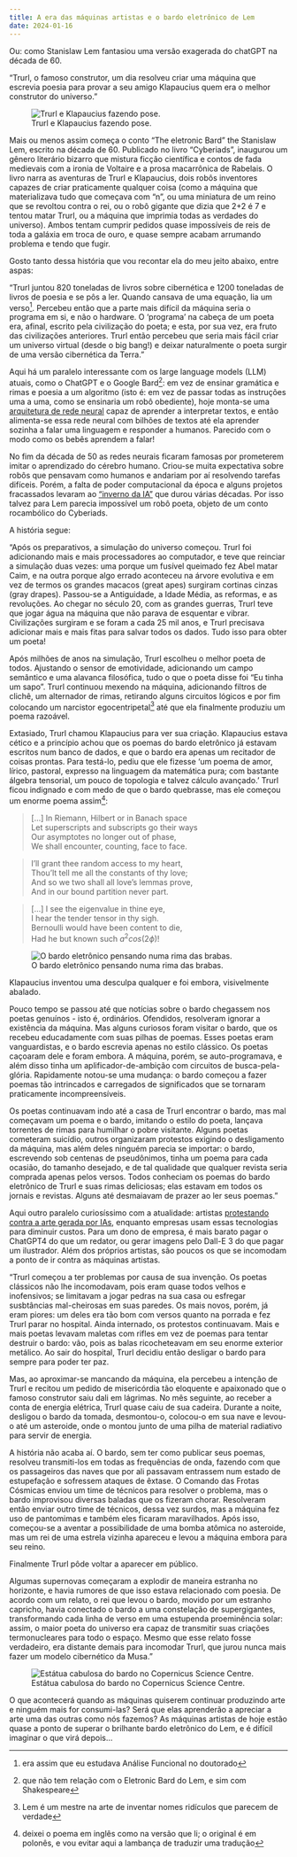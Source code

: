 ```yaml
---
title: A era das máquinas artistas e o bardo eletrônico de Lem
date: 2024-01-16
---
```


Ou: como Stanislaw Lem fantasiou uma versão exagerada do chatGPT na década de 60.

"Trurl, o famoso construtor, um dia resolveu criar uma máquina que escrevia poesia para provar a seu amigo Klapaucius quem era o melhor construtor do universo."

![Trurl e Klapaucius fazendo pose.](trurl and klapaucius.jpg)


Mais ou menos assim começa o conto "The eletronic Bard" the Stanislaw Lem, escrito na década de 60. Publicado no livro "Cyberiads", inaugurou um gênero literário bizarro que mistura ficção científica e contos de fada medievais com a ironia de Voltaire e a prosa macarrônica de Rabelais. O livro narra as aventuras de Trurl e Klapaucius, dois robôs inventores capazes de criar praticamente qualquer coisa (como a máquina que materializava tudo que começava com "n", ou uma miniatura de um reino que se revoltou contra o rei, ou o robô gigante que dizia que 2+2 é 7 e tentou matar Trurl, ou a máquina que imprimia todas as verdades do universo). Ambos tentam cumprir pedidos quase impossíveis de reis de toda a galáxia em troca de ouro, e quase sempre acabam arrumando problema e tendo que fugir.

Gosto tanto dessa história que vou recontar ela do meu jeito abaixo, entre aspas:

"Trurl juntou 820 toneladas de livros sobre cibernética e 1200 toneladas de livros de poesia e se pôs a ler. Quando cansava de uma equação, lia um verso^[era assim que eu estudava Análise Funcional no doutorado]. Percebeu então que a parte mais difícil da máquina seria o programa em si, e não o hardware. O 'programa' na cabeça de um poeta era, afinal, escrito pela civilização do poeta; e esta, por sua vez, era fruto das civilizações anteriores. Trurl então percebeu que seria mais fácil criar um universo virtual (desde o big bang!) e deixar naturalmente o poeta surgir de uma versão cibernética da Terra."

Aqui há um paralelo interessante com os large language models (LLM) atuais, como o ChatGPT e o Google Bard^[que não tem relação com o Eletronic Bard do Lem, e sim com Shakespeare]: em vez de ensinar gramática e rimas e poesia a um algoritmo (isto é: em vez de passar todas as instruções uma a uma, como se ensinaria um robô obediente), hoje monta-se uma [arquitetura de rede neural](https://en.wikipedia.org/wiki/Artificial_neural_network) capaz de aprender a interpretar textos, e então alimenta-se essa rede neural com bilhões de textos até ela aprender sozinha a falar uma linguagem e responder a humanos. Parecido com o modo como os bebês aprendem a falar!

No fim da década de 50 as redes neurais ficaram famosas por prometerem imitar o aprendizado do cérebro humano. Criou-se muita expectativa sobre robôs que pensavam como humanos e andariam por aí resolvendo tarefas difíceis. Porém, a falta de poder computacional da época e alguns projetos fracassados levaram ao ["inverno da IA"](https://en.wikipedia.org/wiki/AI_winter) que durou várias décadas. Por isso talvez para Lem parecia impossível um robô poeta, objeto de um conto rocambólico do Cyberiads.

A história segue:

"Após os preparativos, a simulação do universo começou. Trurl foi adicionando mais e mais processadores ao computador, e teve que reinciar a simulação duas vezes: uma porque um fusível queimado fez Abel matar Caim, e na outra porque algo errado aconteceu na árvore evolutiva e em vez de termos os grandes macacos (great apes) surgiram cortinas cinzas (gray drapes). Passou-se a Antiguidade, a Idade Média, as reformas, e as revoluções. Ao chegar no século 20, com as grandes guerras, Trurl teve que jogar água na máquina que não parava de esquentar e vibrar. Civilizações surgiram e se foram a cada 25 mil anos, e Trurl precisava adicionar mais e mais fitas para salvar todos os dados. Tudo isso para obter um poeta!

Após milhões de anos na simulação, Trurl escolheu o melhor poeta de todos. Ajustando o sensor de emotividade, adicionando um campo semântico e uma alavanca filosófica, tudo o que o poeta disse foi "Eu tinha um sapo". Trurl continuou mexendo na máquina, adicionando filtros de clichê, um alternador de rimas, retirando alguns circuitos lógicos e por fim colocando um narcistor egocentripetal^[Lem é um mestre na arte de inventar nomes ridículos que parecem de verdade] até que ela finalmente produziu um poema razoável.

Extasiado, Trurl chamou Klapaucius para ver sua criação. Klapaucius estava cético e a princípio achou que os poemas do bardo eletrônico já estavam escritos num banco de dados, e que o bardo era apenas um recitador de coisas prontas. Para testá-lo, pediu que ele fizesse 'um poema de amor, lírico, pastoral, expresso na linguagem da matemática pura; com bastante álgebra tensorial, um pouco de topologia e talvez cálculo avançado.' Trurl ficou indignado e com medo de que o bardo quebrasse, mas ele começou um enorme poema assim^[deixei o poema em inglês como na versão que li; o original é em polonês, e vou evitar aqui a lambança de traduzir uma tradução]:

> [...] In Riemann, Hilbert or in Banach space \
Let superscripts and subscripts go their ways \
Our asymptotes no longer out of phase, \
We shall encounter, counting, face to face.

> I'll grant thee random access to my heart, \
Thou'lt tell me all the constants of thy love; \
And so we two shall all love's lemmas prove, \
And in our bound partition never part.

> [...] I see the eigenvalue in thine eye, \
I hear the tender tensor in thy sigh. \
Bernoulli would have been content to die, \
Had he but known such $a^2 cos(2 \phi)$!

![O bardo eletrônico pensando numa rima das brabas.](the bard.jpg)

Klapaucius inventou uma desculpa qualquer e foi embora, visivelmente abalado.

Pouco tempo se passou até que notícias sobre o bardo chegassem nos poetas genuínos - isto é, ordinários. Ofendidos, resolveram ignorar a existência da máquina. Mas alguns curiosos foram visitar o bardo, que os recebeu educadamente com suas pilhas de poemas. Esses poetas eram vanguardistas, e o bardo escrevia apenas no estilo clássico. Os poetas caçoaram dele e foram embora. A máquina, porém, se auto-programava, e além disso tinha um aplificador-de-ambição com circuitos de busca-pela-glória. Rapidamente notou-se uma mudança: o bardo começou a fazer poemas tão intrincados e carregados de significados que se tornaram praticamente incompreensíveis.

Os poetas continuavam indo até a casa de Trurl encontrar o bardo, mas mal começavam um poema e o bardo, imitando o estilo do poeta, lançava torrentes de rimas para humilhar o pobre visitante. Alguns poetas cometeram suicídio, outros organizaram protestos exigindo o desligamento da máquina, mas além deles ninguém parecia se importar: o bardo, escrevendo sob centenas de pseudônimos, tinha um poema para cada ocasião, do tamanho desejado, e de tal qualidade que qualquer revista seria comprada apenas pelos versos. Todos conheciam os poemas do bardo eletrônico de Trurl e suas rimas deliciosas; elas estavam em todos os jornais e revistas. Alguns até desmaiavam de prazer ao ler seus poemas."

Aqui outro paralelo curiosíssimo com a atualidade: artistas [protestando contra a arte gerada por IAs](https://www.theguardian.com/artanddesign/2023/jan/23/its-the-opposite-of-art-why-illustrators-are-furious-about-ai), enquanto empresas usam essas tecnologias para diminuir custos. Para um dono de empresa, é mais barato pagar o ChatGPT4 do que um redator, ou gerar imagens pelo Dall-E 3 do que pagar um ilustrador. Além dos próprios artistas, são poucos os que se incomodam a ponto de ir contra as máquinas artistas.

"Trurl começou a ter problemas por causa de sua invenção. Os poetas clássicos não lhe incomodavam, pois eram quase todos velhos e inofensivos; se limitavam a jogar pedras na sua casa ou esfregar susbtâncias mal-cheirosas em suas paredes. Os mais novos, porém, já eram piores: um deles era tão bom com versos quanto na porrada e fez Trurl parar no hospital. Ainda internado, os protestos continuavam. Mais e mais poetas levavam maletas com rifles em vez de poemas para tentar destruir o bardo: vão, pois as balas ricocheteavam em seu enorme exterior metálico. Ao sair do hospital, Trurl decidiu então desligar o bardo para sempre para poder ter paz.

Mas, ao aproximar-se mancando da máquina, ela percebeu a intenção de Trurl e recitou um pedido de misericórdia tão eloquente e apaixonado que o famoso construtor saiu dali em lágrimas. No mês seguinte, ao receber a conta de energia elétrica, Trurl quase caiu de sua cadeira. Durante a noite, desligou o bardo da tomada, desmontou-o, colocou-o em sua nave e levou-o até um asteroide, onde o montou junto de uma pilha de material radiativo para servir de energia.

A história não acaba aí. O bardo, sem ter como publicar seus poemas, resolveu transmiti-los em todas as frequências de onda, fazendo com que os passageiros das naves que por ali passavam entrassem num estado de estupefação e sofressem ataques de êxtase. O Comando das Frotas Cósmicas enviou um time de técnicos para resolver o problema, mas o bardo improvisou diversas baladas que os fizeram chorar. Resolveram então enviar outro time de técnicos, dessa vez surdos, mas a máquina fez uso de pantomimas e também eles ficaram maravilhados. Após isso, começou-se a aventar a possibilidade de uma bomba atômica no asteroide, mas um rei de uma estrela vizinha apareceu e levou a máquina embora para seu reino.

Finalmente Trurl pôde voltar a aparecer em público.

Algumas supernovas começaram a explodir de maneira estranha no horizonte, e havia rumores de que isso estava relacionado com poesia. De acordo com um relato, o rei que levou o bardo, movido por um estranho capricho, havia conectado o bardo a uma constelação de supergigantes, transformando cada linha de verso em uma estupenda proeminência solar: assim, o maior poeta do universo era capaz de transmitir suas criações termonucleares para todo o espaço. Mesmo que esse relato fosse verdadeiro, era distante demais para incomodar Trurl, que jurou nunca mais fazer um modelo cibernético da Musa."

![Estátua cabulosa do bardo no Copernicus Science Centre.](elektrybalt.jpg)

O que acontecerá quando as máquinas quiserem continuar produzindo arte e ninguém mais for consumi-las? Será que elas aprenderão a apreciar a arte uma das outras como nós fazemos? As máquinas artistas de hoje estão quase a ponto de superar o brilhante bardo eletrônico do Lem, e é difícil imaginar o que virá depois...


